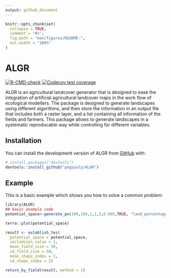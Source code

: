 ```yaml
---
output: github_document
---
```


<!-- README.md is generated from README.Rmd. Please edit that file -->

```r
knitr::opts_chunk$set(
  collapse = TRUE,
  comment = "#>",
  fig.path = "man/figures/README-",
  out.width = "100%"
)
```

# ALGR

<!-- badges: start -->
[![R-CMD-check](https://github.com/pogoyoly/ALGR/actions/workflows/R-CMD-check.yaml/badge.svg)](https://github.com/pogoyoly/ALGR/actions/workflows/R-CMD-check.yaml)
[![Codecov test coverage](https://codecov.io/gh/pogoyoly/ALGR/branch/main/graph/badge.svg)](https://app.codecov.io/gh/pogoyoly/ALGR?branch=main)
<!-- badges: end -->

ALGR is an agricultural landcover generator that is designed to ease the integration of artificial agricultural landcover maps in the work flow of ecological modellers. The package is designed to generate landscapes using different algorithms, and then store the information in an output file that includes both a raster layer, and a list containing all information of the fields and farmers. This package allows to  generate landscapes in a systematic reproducable  way while controlling for different variables.

## Installation

You can install the development version of ALGR from [GitHub](https://github.com/) with:

``` r
# install.packages("devtools")
devtools::install_github("pogoyoly/ALGR")
```


## Example

This is a basic example which shows you how to solve a common problem:

```r
library(ALGR)
## basic example code
potential_space<-generate_pn(100,100,1,1,3,0.005,TRUE, "land_percentage", percetange = 70)

terra::plot(potential_space)

result <- establish_tes(
  potential_space = potential_space,
  includsion_value = 1,
  mean_field_size = 50,
  sd_field_size = 50,
  mean_shape_index = 1,
  sd_shape_index = 2)

return_by_field(result, method = 1)

```

